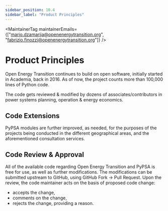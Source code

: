 ```yaml
---
sidebar_position: 10.4
sidebar_label: "Product Principles"
---
```



<MaintainerTag maintainerEmails={["mario.dzamarija@openenergytransition.org", "fabrizio.finozzi@openenergytransition.org"]} />

# Product Principles

<ControlledDocBanner />

Open Energy Transition continues to build on open software, initially started in Academia, back in 2016. As of now, the project counts more than 100,000 lines of Python code.

The code gets reviewed & modified by dozens of associates/contributors in power systems planning, operation & energy economics.

## Code Extensions

PyPSA modules are further improved, as needed, for the purposes of the projects being conducted in the different geographical areas, and the aforementioned consultation services.

## Code Review & Approval

All of the available code regarding Open Energy Transition and PyPSA is free for use, as well as further modifications. The modifications can be submitted upstream to GitHub, using GitHub Fork -> Pull Request. Upon the review, the code maintainer acts on the basis of proposed code change:
- accepts the change,
- comments on the change,
- rejects the change, providing a reason.
